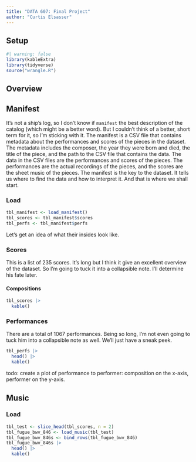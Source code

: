 ```yaml
---
title: "DATA 607: Final Project"
author: "Curtis Elsasser"
---
```


## Setup
```r
#| warning: false
library(kableExtra)
library(tidyverse)
source("wrangle.R")
```



## Overview


## Manifest
It's not a ship's log, so I don't know if `manifest` the best description of the catalog (which might be a better word). But I couldn't think of a better, short term for it, so I'm sticking with it. The manifest is a CSV file that contains metadata about the performances and scores of the pieces in the dataset. The metadata includes the composer, the year they were born and died, the title of the piece, and the path to the CSV file that contains the data. The data in the CSV files are the performances and scores of the pieces. The performances are the actual recordings of the pieces, and the scores are the sheet music of the pieces. The manifest is the key to the dataset. It tells us where to find the data and how to interpret it. And that is where we shall start.

### Load
```r
tbl_manifest <- load_manifest()
tbl_scores <- tbl_manifest$scores
tbl_perfs <- tbl_manifest$perfs
```

Let's get an idea of what their insides look like.

### Scores

This is a list of 235 scores. It's long but I think it give an excellent overview of the dataset. So I'm going to tuck it into a collapsible note. I'll determine his fate later.

:::{.callout-note collapse=false}
#### Compositions
```r
tbl_scores |>
  kable()
```
:::

### Performances
There are a total of 1067 performances. Being so long, I'm not even going to tuck him into a collapsible note as well. We'll just have a sneak peek.

```r
tbl_perfs |>
  head() |>
  kable()
```

todo: create a plot of performance to performer: composition on the x-axis, performer on the y-axis.


## Music

### Load
```r
tbl_test <- slice_head(tbl_scores, n = 2)
tbl_fugue_bwv_846 <- load_music(tbl_test)
tbl_fugue_bwv_846s <- bind_rows(tbl_fugue_bwv_846)
tbl_fugue_bwv_846s |>
  head() |>
  kable()
```

